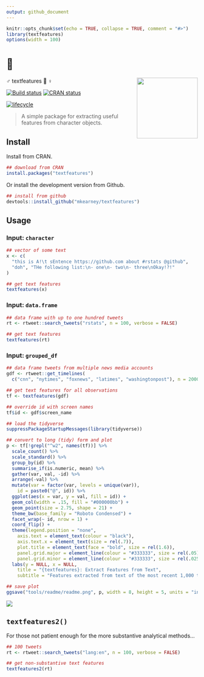 ```yaml
---
output: github_document
---
```


```r
knitr::opts_chunk$set(echo = TRUE, collapse = TRUE, comment = "#>")
library(textfeatures)
options(width = 100)
```

# 👷
♂️ textfeatures 👷
♀️ <img src="man/figures/logo.png" width="160px" align="right" /> 

[![Build status](https://travis-ci.org/mkearney/textfeatures.svg?branch=master)](https://travis-ci.org/mkearney/textfeatures)
[![CRAN status](https://www.r-pkg.org/badges/version/textfeatures)](https://cran.r-project.org/package=textfeatures)

[![lifecycle](https://img.shields.io/badge/lifecycle-experimental-orange.svg)](https://www.tidyverse.org/lifecycle/#experimental)

> A simple package for extracting useful features from character objects.

## Install

Install from CRAN.

```r
## download from CRAN
install.packages("textfeatures")
```

Or install the development version from Github.

```r
## install from github
devtools::install_github("mkearney/textfeatures")
```

## Usage

### Input: `character`

```r
## vector of some text
x <- c(
  "this is A!\t sEntence https://github.com about #rstats @github",
  "doh", "THe following list:\n- one\n- two\n- three\nOkay!?!"
)

## get text features
textfeatures(x)
```

### Input: `data.frame`

```r
## data frame with up to one hundred tweets
rt <- rtweet::search_tweets("rstats", n = 100, verbose = FALSE)

## get text features
textfeatures(rt)
```

### Input: `grouped_df`

```r
## data frame tweets from multiple news media accounts
gdf <- rtweet::get_timelines(
  c("cnn", "nytimes", "foxnews", "latimes", "washingtonpost"), n = 2000)

## get text features for all observations
tf <- textfeatures(gdf)

## override id with screen names
tf$id <- gdf$screen_name

## load the tidyverse
suppressPackageStartupMessages(library(tidyverse))

## convert to long (tidy) form and plot
p <- tf[!grepl("^w2", names(tf))] %>%
  scale_count() %>%
  scale_standard() %>%
  group_by(id) %>%
  summarise_if(is.numeric, mean) %>%
  gather(var, val, -id) %>%
  arrange(-val) %>%
  mutate(var = factor(var, levels = unique(var)), 
    id = paste0("@", id)) %>%
  ggplot(aes(x = var, y = val, fill = id)) + 
  geom_col(width = .15, fill = "#000000bb") +
  geom_point(size = 2.75, shape = 21) + 
  theme_bw(base_family = "Roboto Condensed") + 
  facet_wrap(~ id, nrow = 1) + 
  coord_flip() + 
  theme(legend.position = "none",
    axis.text = element_text(colour = "black"),
    axis.text.x = element_text(size = rel(.7)),
    plot.title = element_text(face = "bold", size = rel(1.6)),
    panel.grid.major = element_line(colour = "#333333", size = rel(.05)),
    panel.grid.minor = element_line(colour = "#333333", size = rel(.025))) + 
  labs(y = NULL, x = NULL,
    title = "{textfeatures}: Extract Features from Text",
    subtitle = "Features extracted from text of the most recent 1,000 tweets posted by each news media account")

## save plot
ggsave("tools/readme/readme.png", p, width = 8, height = 5, units = "in")
```


<p style='align:center'><img src='tools/readme/readme.png' max-width="600px" /></p>




## `textfeatures2()`

For those not patient enough for the more substantive analytical methods...

```r
## 100 tweets
rt <- rtweet::search_tweets("lang:en", n = 100, verbose = FALSE)

## get non-substantive text features
textfeatures2(rt)
```
